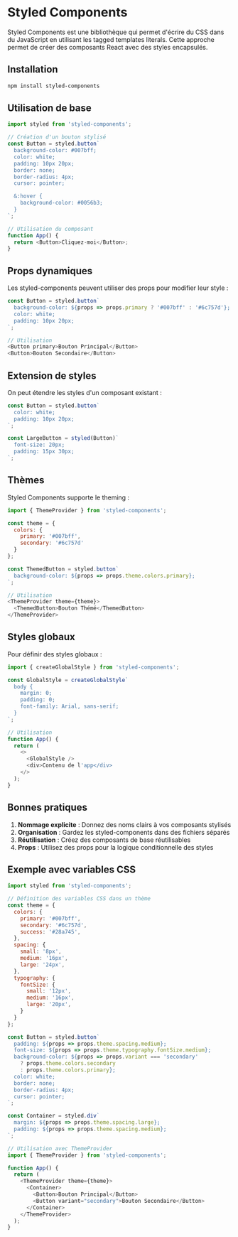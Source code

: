 
# Styled Components

Styled Components est une bibliothèque qui permet d'écrire du CSS dans du JavaScript en utilisant les tagged templates literals. Cette approche permet de créer des composants React avec des styles encapsulés.

## Installation


``` sh npm2yarn copy
npm install styled-components
```

## Utilisation de base


``` js
import styled from 'styled-components';

// Création d'un bouton stylisé
const Button = styled.button`
  background-color: #007bff;
  color: white;
  padding: 10px 20px;
  border: none;
  border-radius: 4px;
  cursor: pointer;

  &:hover {
    background-color: #0056b3;
  }
`;

// Utilisation du composant
function App() {
  return <Button>Cliquez-moi</Button>;
}
```

## Props dynamiques

Les styled-components peuvent utiliser des props pour modifier leur style :


``` js
const Button = styled.button`
  background-color: ${props => props.primary ? '#007bff' : '#6c757d'};
  color: white;
  padding: 10px 20px;
`;

// Utilisation
<Button primary>Bouton Principal</Button>
<Button>Bouton Secondaire</Button>
```

## Extension de styles

On peut étendre les styles d'un composant existant :


``` js
const Button = styled.button`
  color: white;
  padding: 10px 20px;
`;

const LargeButton = styled(Button)`
  font-size: 20px;
  padding: 15px 30px;
`;
```

## Thèmes

Styled Components supporte le theming :


``` js
import { ThemeProvider } from 'styled-components';

const theme = {
  colors: {
    primary: '#007bff',
    secondary: '#6c757d'
  }
};

const ThemedButton = styled.button`
  background-color: ${props => props.theme.colors.primary};
`;

// Utilisation
<ThemeProvider theme={theme}>
  <ThemedButton>Bouton Thémé</ThemedButton>
</ThemeProvider>
```

## Styles globaux

Pour définir des styles globaux :


``` js
import { createGlobalStyle } from 'styled-components';

const GlobalStyle = createGlobalStyle`
  body {
    margin: 0;
    padding: 0;
    font-family: Arial, sans-serif;
  }
`;

// Utilisation
function App() {
  return (
    <>
      <GlobalStyle />
      <div>Contenu de l'app</div>
    </>
  );
}
```

## Bonnes pratiques

1. **Nommage explicite** : Donnez des noms clairs à vos composants stylisés
2. **Organisation** : Gardez les styled-components dans des fichiers séparés
3. **Réutilisation** : Créez des composants de base réutilisables
4. **Props** : Utilisez des props pour la logique conditionnelle des styles

## Exemple avec variables CSS

``` js
import styled from 'styled-components';

// Définition des variables CSS dans un thème
const theme = {
  colors: {
    primary: '#007bff',
    secondary: '#6c757d',
    success: '#28a745',
  },
  spacing: {
    small: '8px',
    medium: '16px',
    large: '24px',
  },
  typography: {
    fontSize: {
      small: '12px',
      medium: '16px',
      large: '20px',
    }
  }
};

const Button = styled.button`
  padding: ${props => props.theme.spacing.medium};
  font-size: ${props => props.theme.typography.fontSize.medium};
  background-color: ${props => props.variant === 'secondary' 
    ? props.theme.colors.secondary 
    : props.theme.colors.primary};
  color: white;
  border: none;
  border-radius: 4px;
  cursor: pointer;
`;

const Container = styled.div`
  margin: ${props => props.theme.spacing.large};
  padding: ${props => props.theme.spacing.medium};
`;

// Utilisation avec ThemeProvider
import { ThemeProvider } from 'styled-components';

function App() {
  return (
    <ThemeProvider theme={theme}>
      <Container>
        <Button>Bouton Principal</Button>
        <Button variant="secondary">Bouton Secondaire</Button>
      </Container>
    </ThemeProvider>
  );
}
```